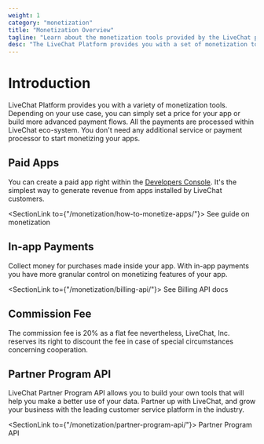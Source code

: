 ```yaml
---
weight: 1
category: "monetization"
title: "Monetization Overview"
tagline: "Learn about the monetization tools provided by the LiveChat platform."
desc: "The LiveChat Platform provides you with a set of monetization tools. Learn about all of them and start monetizing your apps!"
---
```


# Introduction

LiveChat Platform provides you with a variety of monetization tools. Depending on your use case, you can simply set a price for your app or build more advanced payment flows. All the payments are processed within LiveChat eco-system. You don't need any additional service or payment processor to start monetizing your apps.

## Paid Apps

You can create a paid app right within the [Developers Console](/console/). It's the simplest way to generate revenue from apps installed by LiveChat customers.

<SectionLink to={"/monetization/how-to-monetize-apps/"}>
  See guide on monetization
</SectionLink>

## In-app Payments

Collect money for purchases made inside your app. With in-app payments you have more granular control on monetizing features of your app.

<SectionLink to={"/monetization/billing-api/"}>
  See Billing API docs
</SectionLink>

## Commission Fee

The commission fee is 20% as a flat fee nevertheless, LiveChat, Inc. reserves its right to discount the fee in case of special circumstances concerning cooperation.

## Partner Program API

LiveChat Partner Program API allows you to build your own tools that will help you make a better use of your data. Partner up with LiveChat, and grow your business with the leading customer service platform in the industry.

<SectionLink to={"/monetization/partner-program-api/"}>
  Partner Program API
</SectionLink>

